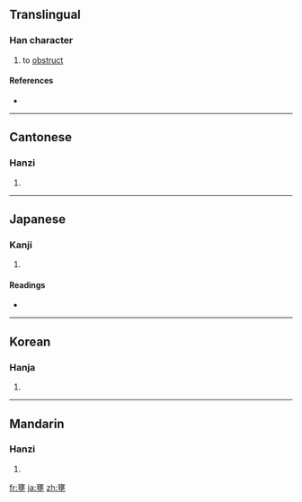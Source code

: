 ==Translingual==

===Han character===
{{Han char|rn=32|rad=土|as=13|sn=16|four=0010<sub>4</sub>|canj=卜女土土 (YVGG)}}

# to [[obstruct]]

====References====
* {{Han ref|kx=0240.180|dkj=05524|dj=0480.040|hdz=10493.040|uh=58C5|ud=22725|bh=BEC3|bd=48835}}

----

==Cantonese==

===Hanzi===
{{yue-hanzi|jyut=|y=yung1, yung2}}

# {{defn|Cantonese}}

----

==Japanese==

===Kanji===
{{ja-kanji|grade=|rs=土13}}

# {{defn|Japanese}}

====Readings====
* {{ja-readings|on=[[よう]] (yō)|kun=[[ふさぐ]] (fusagu)}}

----

==Korean==

===Hanja===
{{ko-hanja|hangeul=옹|rv=ong|mr=ong}}

# {{defn|Korean}}

----

==Mandarin==

===Hanzi===
{{cmn-hanzi|pin=[[yōng]] ([[yong1]])|wg=yung<sup>1</sup>}}

# {{defn|Mandarin}}

[[fr:壅]]
[[ja:壅]]
[[zh:壅]]